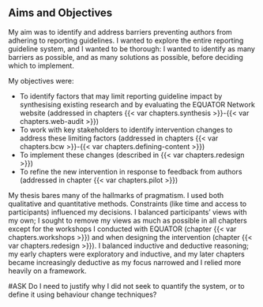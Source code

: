 ## Aims and Objectives

My aim was to identify and address barriers preventing authors from adhering to reporting guidelines. I wanted to explore the entire reporting guideline system, and I wanted to be thorough: I wanted to identify as many barriers as possible, and as many solutions as possible, before deciding which to implement.

My objectives were:

* To identify factors that may limit reporting guideline impact by synthesising existing research and by evaluating the EQUATOR Network website (addressed in chapters {{< var chapters.synthesis >}}-{{< var chapters.web-audit >}})
* To work with key stakeholders to identify intervention changes to address these limiting factors (addressed in chapters {{< var chapters.bcw >}}-{{< var chapters.defining-content >}})
* To implement these changes (described in {{< var chapters.redesign >}})
* To refine the new intervention in response to feedback from authors (addressed in chapter {{< var chapters.pilot >}})

My thesis bares many of the hallmarks of pragmatism. I used both qualitative and quantitative methods. Constraints (like time and access to participants) influenced my decisions. I balanced participants' views with my own; I sought to remove my views as much as possible in all chapters except for the workshops I conducted with EQUATOR (chapter {{< var chapters.workshops >}}) and when designing the intervention (chapter {{< var chapters.redesign >}}). I balanced inductive and deductive reasoning; my early chapters were exploratory and inductive, and my later chapters became increasingly deductive as my focus narrowed and I relied more heavily on a framework.

#ASK Do I need to justify why I did not seek to quantify the system, or to define it using behaviour change techniques?

<!-- My objective was also pragmatic. Some readers may wonder why I did not decide to quantify the "reporting guideline system" as much as possible. This would have been a challenging feat as the system itself is always changing as new guidelines are published and policies change. I could have sought a snapshot of how things are now, knowing it would be out of date in a matter of months. The system is also large. Others have tried to quantify parts of it. For example, EQUATOR is currently auditing their own database of reporting guidelines, and others have audited journal policies. But much of the system remains unquantified (e.g., nobody knows how many conferences endorse guidelines), or invisible (e.g., it would be challenging to look inside journal submission systems, or to observe the actions of editors and peer reviewers). 

This level of quantification felt unnecessary. Instead, I felt it was sufficient to understand the system on a macro level. Describing quantities as "few", "many", or "most" was sufficient for this, and EQUATOR staff often felt confident and experienced enough to guide me with many of these judgements. The exception is chapter {{< var chapters.web-audit >}} where I describe a service evaluation of the EQUATOR Network website, and where I quantify the number and behaviour of visitors. 

* Follow footsteps of other intervention designers (webconsort, cobweb) who create something new and compare to an existing version of (or part of) the system. But go beyond their work by describing and defining my intervention changes and their hypothesised mechanism of action. -->


